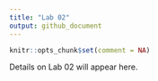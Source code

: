 ---
title: "Lab 02"
output: github_document
---

```{r setup, include=FALSE}
knitr::opts_chunk$set(comment = NA)
```

Details on Lab 02 will appear here.

